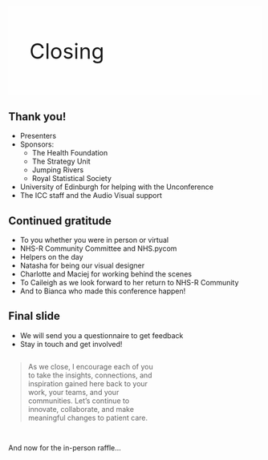 ## {.center background-image="hex-background.png" background-size="contain"}

::: {.absolute left="45%" top="55%" style="font-size:3em; padding: 0.5em 1em; background-color: rgba(255, 255, 255, .5);"}
Closing

:::

## Thank you! {.center background-image="line-hex-background.png" background-size="contain" .smaller}

- Presenters
- Sponsors: 
  - The Health Foundation  
  - The Strategy Unit
  - Jumping Rivers  
  - Royal Statistical Society
- University of Edinburgh for helping with the Unconference
- The ICC staff and the Audio Visual support

## Continued gratitude {.center background-image="line-hex-background.png" background-size="contain" .smaller}

- To you whether you were in person or virtual
- NHS-R Community Committee and NHS.pycom
- Helpers on the day
- Natasha for being our visual designer
- Charlotte and Maciej for working behind the scenes
- To Caileigh as we look forward to her return to NHS-R Community
- And to Bianca who made this conference happen!

## Final slide {.center background-image="line-hex-background.png" background-size="contain" .smaller}

- We will send you a questionnaire to get feedback
- Stay in touch and get involved!

:::: {.columns}

::: {.column width='60%'}
> As we close, I encourage each of you to take the insights, connections, and 
inspiration gained here back to your work, your teams, and your communities. 
Let’s continue to innovate, collaborate, and make meaningful changes to 
patient care.

:::

::: {.column width='40%'}
:::

::::

## {.center background-image="line-hex-background.png" background-size="contain" .smaller}

And now for the in-person raffle...
